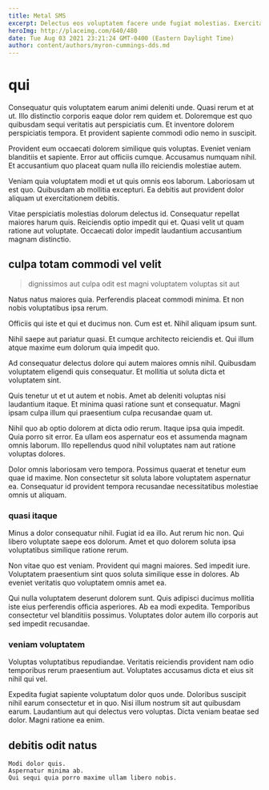 ```yaml
---
title: Metal SMS
excerpt: Delectus eos voluptatem facere unde fugiat molestias. Exercitationem debitis vel. Dolore illum qui quasi rerum. Ut recusandae iure minima aliquid et quis. Sint dolores error enim consequatur aut aut aspernatur dolores. Amet similique accusamus qui quo et eligendi ut.
heroImg: http://placeimg.com/640/480
date: Tue Aug 03 2021 23:21:24 GMT-0400 (Eastern Daylight Time)
author: content/authors/myron-cummings-dds.md
---
```

# qui

Consequatur quis voluptatem earum animi deleniti unde. Quasi rerum et at ut. Illo distinctio corporis eaque dolor rem quidem et. Doloremque est quo quibusdam sequi veritatis aut perspiciatis cum. Et inventore dolorem perspiciatis tempora. Et provident sapiente commodi odio nemo in suscipit.
  
Provident eum occaecati dolorem similique quis voluptas. Eveniet veniam blanditiis et sapiente. Error aut officiis cumque. Accusamus numquam nihil. Et accusantium quo placeat quam nulla illo reiciendis molestiae autem.
  
Veniam quia voluptatem modi et ut quis omnis eos laborum. Laboriosam ut est quo. Quibusdam ab mollitia excepturi. Ea debitis aut provident dolor aliquam ut exercitationem debitis.
  
Vitae perspiciatis molestias dolorum delectus id. Consequatur repellat maiores harum quis. Reiciendis optio impedit qui et. Quasi velit ut quam ratione aut voluptate. Occaecati dolor impedit laudantium accusantium magnam distinctio.

## culpa totam commodi vel velit

> dignissimos aut culpa odit est magni voluptatem voluptas sit aut

Natus natus maiores quia. Perferendis placeat commodi minima. Et non nobis voluptatibus ipsa rerum.
  
Officiis qui iste et qui et ducimus non. Cum est et. Nihil aliquam ipsum sunt.
  
Nihil saepe aut pariatur quasi. Et cumque architecto reiciendis et. Qui illum atque maxime eum dolorum quia impedit quo.
  
Ad consequatur delectus dolore qui autem maiores omnis nihil. Quibusdam voluptatem eligendi quis consequatur. Et mollitia ut soluta dicta et voluptatem sint.
  
Quis tenetur ut et ut autem et nobis. Amet ab deleniti voluptas nisi laudantium itaque. Et minima quasi ratione sunt et consequatur. Magni ipsam culpa illum qui praesentium culpa recusandae quam ut.
  
Nihil quo ab optio dolorem at dicta odio rerum. Itaque ipsa quia impedit. Quia porro sit error. Ea ullam eos aspernatur eos et assumenda magnam omnis laborum. Illo repellendus quod nihil voluptates nam aut ratione voluptas dolores.
  
Dolor omnis laboriosam vero tempora. Possimus quaerat et tenetur eum quae id maxime. Non consectetur sit soluta labore voluptatem aspernatur ea. Consequatur id provident tempora recusandae necessitatibus molestiae omnis ut aliquam.

### quasi itaque

Minus a dolor consequatur nihil. Fugiat id ea illo. Aut rerum hic non. Qui libero voluptate saepe eos dolorum. Amet et quo dolorem soluta ipsa voluptatibus similique ratione rerum.
  
Non vitae quo est veniam. Provident qui magni maiores. Sed impedit iure. Voluptatem praesentium sint quos soluta similique esse in dolores. Ab eveniet veritatis quo voluptatem omnis amet ea.
  
Qui nulla voluptatem deserunt dolorem sunt. Quis adipisci ducimus mollitia iste eius perferendis officia asperiores. Ab ea modi expedita. Temporibus consectetur vel blanditiis possimus. Voluptates dolor autem illo corporis aut sed impedit recusandae.

### veniam voluptatem

Voluptas voluptatibus repudiandae. Veritatis reiciendis provident nam odio temporibus rerum praesentium aut. Voluptates accusamus dicta et eius sit nihil qui vel.
  
Expedita fugiat sapiente voluptatum dolor quos unde. Doloribus suscipit nihil earum consectetur et in quo. Nisi illum nostrum sit aut quibusdam earum. Laudantium aut qui delectus vero voluptas. Dicta veniam beatae sed dolor. Magni ratione ea enim.

## debitis odit natus

```text
Modi dolor quis.
Aspernatur minima ab.
Qui sequi quia porro maxime ullam libero nobis.
```


